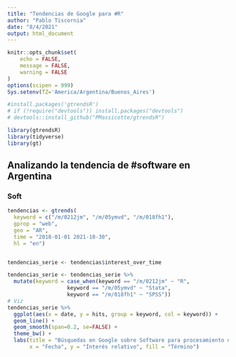 ```yaml
---
title: "Tendencias de Google para #R"
author: "Pablo Tiscornia"
date: "8/4/2021"
output: html_document
---
```


```r
knitr::opts_chunk$set(
	echo = FALSE,
	message = FALSE,
	warning = FALSE
)
options(scipen = 999)
Sys.setenv(TZ='America/Argentina/Buenos_Aires')
```

```r
#install.packages('gtrendsR')
# if (!require("devtools")) install.packages("devtools")
# devtools::install_github("PMassicotte/gtrendsR")

library(gtrendsR)
library(tidyverse)
library(gt)
```


## Analizando la tendencia de #software en Argentina

### Soft
```r
tendencias <- gtrends(
  keyword = c("/m/0212jm", "/m/05ymvd", "/m/018fh1"),
  gprop = "web",
  geo = "AR",
  time = "2018-01-01 2021-10-30",
  hl = "en")


tendencias_serie <- tendencias$interest_over_time

tendencias_serie <- tendencias_serie %>% 
  mutate(keyword = case_when(keyword == "/m/0212jm" ~ "R",
                   keyword == "/m/05ymvd" ~ "Stata",
                   keyword == "/m/018fh1" ~ "SPSS"))
# Viz
tendencias_serie %>% 
  ggplot(aes(x = date, y = hits, group = keyword, col = keyword)) +
  geom_line() +
  geom_smooth(span=0.2, se=FALSE) +
  theme_bw() + 
  labs(title = "Búsquedas en Google sobre Software para procesamiento de datos", 
       x = "Fecha", y = "Interés relativo", fill = "Término")
```

